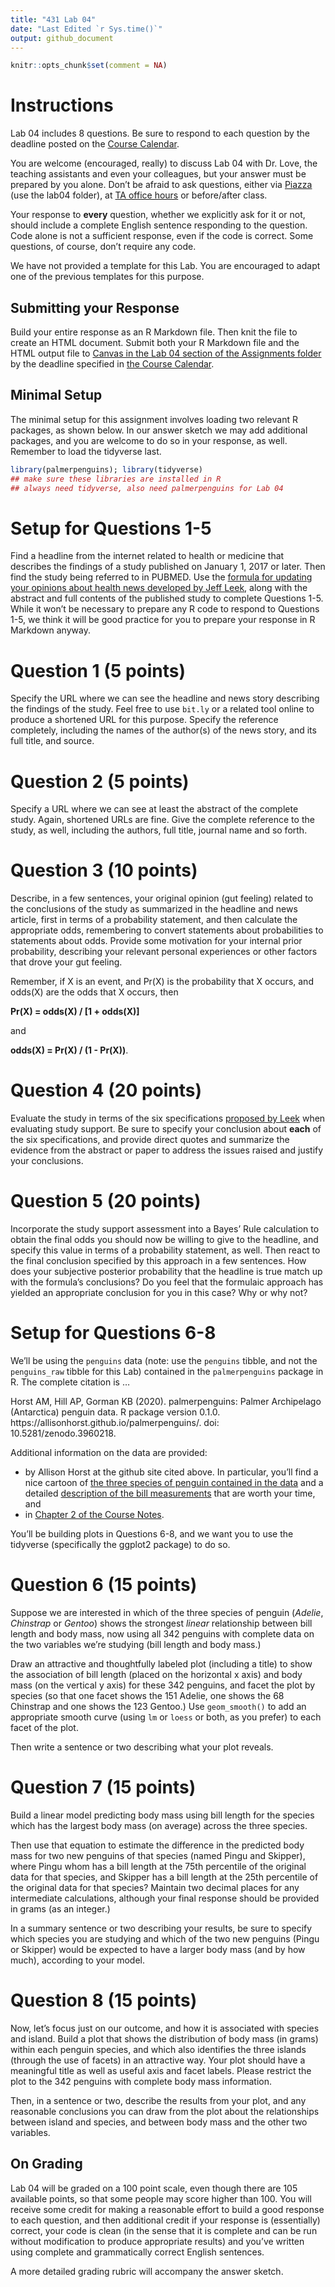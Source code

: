 ---
title: "431 Lab 04"
date: "Last Edited `r Sys.time()`"
output: github_document
---

```{r setup, include=FALSE}
knitr::opts_chunk$set(comment = NA)
```

# Instructions

Lab 04 includes 8 questions. Be sure to respond to each question by the deadline posted on the [Course Calendar](https://thomaselove.github.io/431/calendar.html). 

You are welcome (encouraged, really) to discuss Lab 04 with Dr. Love, the teaching assistants and even your colleagues, but your answer must be prepared by you alone. Don't be afraid to ask questions, either via [Piazza](https://piazza.com/case/fall2020/pqhs431) (use the lab04 folder), at [TA office hours](https://thomaselove.github.io/431/contact.html) or before/after class.

Your response to **every** question, whether we explicitly ask for it or not, should include a complete English sentence responding to the question. Code alone is not a sufficient response, even if the code is correct. Some questions, of course, don't require any code.

We have not provided a template for this Lab. You are encouraged to adapt one of the previous templates for this purpose.

## Submitting your Response

Build your entire response as an R Markdown file. Then knit the file to create an HTML document. Submit both your R Markdown file and the HTML output file to [Canvas in the Lab 04 section of the Assignments folder](https://canvas.case.edu) by the deadline specified in [the Course Calendar](https://thomaselove.github.io/431/calendar.html).

## Minimal Setup

The minimal setup for this assignment involves loading two relevant R packages, as shown below. In our answer sketch we may add additional packages, and you are welcome to do so in your response, as well. Remember to load the tidyverse last.

```{r, message = FALSE}
library(palmerpenguins); library(tidyverse)
## make sure these libraries are installed in R
## always need tidyverse, also need palmerpenguins for Lab 04
```

# Setup for Questions 1-5

Find a headline from the internet related to health or medicine that describes the findings of a study published on January 1, 2017 or later. Then find the study being referred to in PUBMED. Use the [formula for updating your opinions about health news developed by Jeff Leek](http://fivethirtyeight.com/features/a-formula-for-decoding-health-news/), along with the abstract and full contents of the published study to complete Questions 1-5. While it won't be necessary to prepare any R code to respond to Questions 1-5, we think it will be good practice for you to prepare your response in R Markdown anyway.

# Question 1 (5 points)

Specify the URL where we can see the headline and news story describing the findings of the study. Feel free to use `bit.ly` or a related tool online to produce a shortened URL for this purpose. Specify the reference completely, including the names of the author(s) of the news story, and its full title, and source.

# Question 2 (5 points)

Specify a URL where we can see at least the abstract of the complete study. Again, shortened URLs are fine. Give the complete reference to the study, as well, including the authors, full title, journal name and so forth. 

# Question 3 (10 points)

Describe, in a few sentences, your original opinion (gut feeling) related to the conclusions of the study as summarized in the headline and news article, first in terms of a probability statement, and then calculate the appropriate odds, remembering to convert statements about probabilities to statements about odds. Provide some motivation for your internal prior probability, describing your relevant personal experiences or other factors that drove your gut feeling.

Remember, if X is an event, and Pr(X) is the probability that X occurs, and odds(X) are the odds that X occurs, then 

**Pr(X) = odds(X) / [1 + odds(X)]**

and 

**odds(X) = Pr(X) / (1 - Pr(X))**.

# Question 4 (20 points)

Evaluate the study in terms of the six specifications [proposed by Leek](http://fivethirtyeight.com/features/a-formula-for-decoding-health-news/) when evaluating study support. Be sure to specify your conclusion about **each** of the six specifications, and provide direct quotes and summarize the evidence from the abstract or paper to address the issues raised and justify your conclusions.

# Question 5 (20 points)

Incorporate the study support assessment into a Bayes' Rule calculation to obtain the final odds you should now be willing to give to the headline, and specify this value in terms of a probability statement, as well. Then react to the final conclusion specified by this approach in a few sentences. How does your subjective posterior probability that the headline is true match up with the formula's conclusions? Do you feel that the formulaic approach has yielded an appropriate conclusion for you in this case? Why or why not?

# Setup for Questions 6-8

We'll be using the `penguins` data (note: use the `penguins` tibble, and not the `penguins_raw` tibble for this Lab) contained in the `palmerpenguins` package in R. The complete citation is ...

Horst AM, Hill AP, Gorman KB (2020). palmerpenguins: Palmer Archipelago (Antarctica) penguin data. R package version 0.1.0. https://allisonhorst.github.io/palmerpenguins/. doi: 10.5281/zenodo.3960218.

Additional information on the data are provided:

- by Allison Horst at the github site cited above. In particular, you'll find a nice cartoon of [the three species of penguin contained in the data](https://github.com/allisonhorst/palmerpenguins#meet-the-palmer-penguins) and a detailed [description of the bill measurements](https://github.com/allisonhorst/palmerpenguins#bill-dimensions) that are worth your time, and
- in [Chapter 2 of the Course Notes](https://thomaselove.github.io/431-notes/looking-at-the-palmer-penguins.html).

You'll be building plots in Questions 6-8, and we want you to use the tidyverse (specifically the ggplot2 package) to do so. 

# Question 6 (15 points)

Suppose we are interested in which of the three species of penguin (*Adelie*, *Chinstrap* or *Gentoo*) shows the strongest *linear* relationship between bill length and body mass, now using all 342 penguins with complete data on the two variables we're studying (bill length and body mass.) 

Draw an attractive and thoughtfully labeled plot (including a title) to show the association of bill length (placed on the horizontal x axis) and body mass (on the vertical y axis) for these 342 penguins, and facet the plot by species (so that one facet shows the 151 Adelie, one shows the 68 Chinstrap and one shows the 123 Gentoo.) Use `geom_smooth()` to add an appropriate smooth curve (using `lm` or `loess` or both, as you prefer) to each facet of the plot.

Then write a sentence or two describing what your plot reveals.

# Question 7 (15 points)

Build a linear model predicting body mass using bill length for the species which has the largest body mass (on average) across the three species. 

Then use that equation to estimate the difference in the predicted body mass for two new penguins of that species (named Pingu and Skipper), where Pingu whom has a bill length at the 75th percentile of the original data for that species, and Skipper has a bill length at the 25th percentile of the original data for that species? Maintain two decimal places for any intermediate calculations, although your final response should be provided in grams (as an integer.)

In a summary sentence or two describing your results, be sure to specify which species you are studying and which of the two new penguins (Pingu or Skipper) would be expected to have a larger body mass (and by how much), according to your model.

# Question 8 (15 points)

Now, let's focus just on our outcome, and how it is associated with species and island. Build a plot that shows the distribution of body mass (in grams) within each penguin species, and which also identifies the three islands (through the use of facets) in an attractive way. Your plot should have a meaningful title as well as useful axis and facet labels. Please restrict the plot to the 342 penguins with complete body mass information. 

Then, in a sentence or two, describe the results from your plot, and any reasonable conclusions you can draw from the plot about the relationships between island and species, and between body mass and the other two variables.

## On Grading 

Lab 04 will be graded on a 100 point scale, even though there are 105 available points, so that some people may score higher than 100. You will receive some credit for making a reasonable effort to build a good response to each question, and then additional credit if your response is (essentially) correct, your code is clean (in the sense that it is complete and can be run without modification to produce appropriate results) and you've written using complete and grammatically correct English sentences. 

A more detailed grading rubric will accompany the answer sketch.

